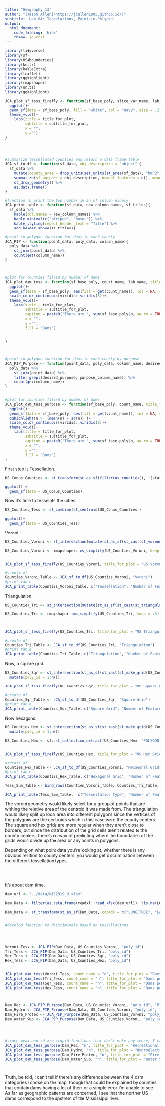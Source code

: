 ```yaml
---
title: "Geography 13"
author: "[Jason Allen](https://jcallen1995.github.io/)"
subtitle: 'Lab 04: Tesselations, Point-in-Polygon'
output:
  html_document:
    code_folding: 'hide'
    theme: journal
---
```


```r
library(tidyverse)
library(sf)
library(USAboundaries)
library(knitr)
library(kableExtra)
library(leaflet)
library(gghighlight)
library(rmapshaper)
library(units)
library(gghighlight)
```

```r
JCA_plot_sf_tess_firefly <- function(sf_base_poly, slice_var_name, lab_name, title_for_plot ="Title", subtitle_for_plot ="", legend_show = "hide", screen_points = "FALSE"){
  ggplot()+
  geom_sf(data = sf_base_poly, fill = "white", col = "navy", size = .2)+
  theme_void()+
    labs(title = title_for_plot,
         subtitle = subtitle_for_plot,
         x = "",
         y ="")
}




#summarize tessellated counties and return a data frame table
JCA_sf_to_df <- function(sf_data, obj_description = "object"){
  sf_data %>% 
    mutate(county_area = drop_units(set_units(st_area(sf_data), "km^2"))) %>% 
    summarize(sf_purpose = obj_description, num_of_features = n(), mean_area = mean(county_area, na.rm = TRUE), standard_dev = sd(county_area, na.rm = TRUE), total_area = sum(county_area, na.rm = TRUE)) %>% 
    st_drop_geometry() %>% 
    as.data.frame()
}

#function to print the top number in an sf column nicely
JCA_print_table <- function(sf_data, new_column_names, sf_titles){
  sf_data %>% 
    kable(col.names = new_column_names) %>% 
    kable_minimal(c("striped", "hover")) %>% 
    kable_styling(repeat_header_text = "Title") %>% 
    add_header_above(sf_titles)}

#point in polygon function for dams in each county
JCA_PIP <- function(point_data, poly_data, column_name){
  poly_data %>% 
    st_join(point_data) %>% 
    count(get(column_name))
}



#plot for counties filled by number of dams
JCA_plot_dam_tess <- function(sf_base_poly, count_name, lab_name, title_for_plot ="Title", subtitle_for_plot ="", caption_for_plot = "", legend_show = "hide"){
  ggplot()+
  geom_sf(data = sf_base_poly, aes(fill = get(count_name)), col = NA, size = .2)+
  scale_color_continuous(viridis::viridis(8))+
  theme_void()+
    labs(title = title_for_plot,
         subtitle = subtitle_for_plot,
         caption = paste0("There are ", sum(sf_base_poly$n, na.rm = TRUE), " total Dams"),
         x = "",
         y ="",
         fill = "Dams")

  
}



#point in polygon function for dams in each county by purpose
JCA_PIP_Purpose <- function(point_data, poly_data, column_name, desired_purpose, purpose_column_name){
  poly_data %>% 
    st_join(point_data) %>% 
    filter(grepl(desired_purpose, purpose_column_name)) %>% 
    count(get(column_name))
}


#plot for counties filled by number of dams
JCA_plot_dam_tess_purpose <- function(sf_base_poly, count_name, title_for_plot ="Title", subtitle_for_plot ="", caption_for_plot = "", legend_show = "hide", dam_purpose = ""){
  ggplot()+
  geom_sf(data = sf_base_poly, aes(fill = get(count_name)), col = NA, size = .2)+
  gghighlight(n >  (mean(n) + sd(n)) )+
  scale_color_continuous(viridis::viridis(8))+
  theme_void()+
    labs(title = title_for_plot,
         subtitle = subtitle_for_plot,
         caption = paste0("There are ", sum(sf_base_poly$n, na.rm = TRUE), " total", dam_purpose,  " Dams"),
         x = "",
         y ="",
         fill = "Dams")
}
```


First step is Tessellation.

```r
US_Conus_Counties <- st_transform(st_as_sf(filter(us_counties(), !(state_name %in% c("Alaska", "Hawaii", "Puerto Rico"))), coords = c("lng", "lat"), crs = 4326), crs = 5070)

ggplot() +
  geom_sf(data = US_Conus_Counties)
```

Now it's time to tesselate the cities.

```r
US_Counties_Tess <- st_combine(st_centroid(US_Conus_Counties))

ggplot()+
  geom_sf(data = US_Counties_Tess)

```
Voroni

```r
US_Counties_Voroni <- st_intersection(mutate(st_as_sf(st_cast(st_voronoi(US_Counties_Tess))), poly_id = 1:n()), st_union(US_Conus_Counties))

US_Counties_Voroni <- rmapshaper::ms_simplify(US_Counties_Voroni, keep = .3)


JCA_plot_sf_tess_firefly(US_Counties_Voroni, title_for_plot = "US Voroni Counties")

#create df
Counties_Voroni_Table <- JCA_sf_to_df(US_Counties_Voroni, "Voroni")
#print table
JCA_print_table(Counties_Voroni_Table, c("Tessellation", "Number of Features", "Mean Area", "Standard Deviation", "Total Area"), c("US Voroni Counties", "","","",""))

```

Triangulation

```r
US_Counties_Tri <- st_intersection(mutate(st_as_sf(st_cast(st_triangulate(US_Counties_Tess))), poly_id = 1:n()), st_union(US_Conus_Counties))

US_Counties_Tri <- rmapshaper::ms_simplify(US_Counties_Tri, keep = .3)



JCA_plot_sf_tess_firefly(US_Counties_Tri, title_for_plot = "US Triangulated Counties")

#create df
Counties_Tri_Table <- JCA_sf_to_df(US_Counties_Tri, "Triangulation")
#print table
JCA_print_table(Counties_Tri_Table, c("Triangulation", "Number of Features", "Mean Area", "Standard Deviation", "Total Area"), c("US Triangulated Counties", "","","",""))
```

Now, a square grid.

```r
US_Counties_Sqr <- st_intersection(st_as_sf(st_cast(st_make_grid(US_Conus_Counties, n = c(70, 70)))), st_union(US_Conus_Counties)) %>% 
  mutate(poly_id = 1:n())

JCA_plot_sf_tess_firefly(US_Counties_Sqr, title_for_plot = "US Square Grid Counties")

#create df
Counties_Sqr_Table <- JCA_sf_to_df(US_Counties_Sqr, "Square Grid")
#print table
JCA_print_table(Counties_Sqr_Table, c("Square Grid", "Number of Features", "Mean Area", "Standard Deviation", "Total Area"), c("US Voroni Counties", "","","",""))

```




Now hexagons.

```r
US_Counties_Hex <- st_intersection(st_as_sf(st_cast(st_make_grid(US_Conus_Counties, n = c(70, 70), square = FALSE))), st_union(US_Conus_Counties)) %>% 
  mutate(poly_id = 1:n())

US_Counties_Hex <- sf::st_collection_extract(US_Counties_Hex, "POLYGON")


JCA_plot_sf_tess_firefly(US_Counties_Hex, title_for_plot = "US Hex Grid Counties")

#create df
Counties_Hex_Table <- JCA_sf_to_df(US_Counties_Voroni, "Hexagonal Grid")
#print table
JCA_print_table(Counties_Hex_Table, c("Hexagonal Grid", "Number of Features", "Mean Area", "Standard Deviation", "Total Area"), c("US Voroni Counties", "","","",""))

```



```r
Tess_Sum_Table <- bind_rows(Counties_Voroni_Table, Counties_Tri_Table, Counties_Sqr_Table, Counties_Hex_Table)

JCA_print_table(Tess_Sum_Table,  c("Tessellation Type", "Number of Features", "Mean Area", "Standard Deviation", "Total Area"), c("US County Tessellations", "","","",""))


```



The voroni geometry would likely select for a group of points that are withing the reletive area of the centroid it was made from. The triangulation would likely split up local area into different polygons since the vertices of the polygons are the centroids which in this case were the county centers. The square and hex grids are more regular when they aren't close to borders, but since the distribution of the grid cells aren't related to the county centers, there's no way of predicting where the boundaries of the grids would divide up the area or any points in polygons.

Depending on what point data you're looking at, whether there is any obvious realtion to county centers, you would get discrimination between the different tessellation types.



<br><br>  

It's about dam time.
```r

dam_url <- "../data/NID2019_U.xlsx"

Dam_Data <- filter(as.data.frame(readxl::read_xlsx(dam_url)), !is.na(LONGITUDE) & !is.na(LATITUDE))

Dam_Data <- st_transform(st_as_sf(Dam_Data, coords = c("LONGITUDE", "LATITUDE"), crs = 4326), crs = 5070)


#develop function to discriminate based on tessellations




Voroni_Tess <- JCA_PIP(Dam_Data, US_Counties_Voroni, "poly_id")
Tri_Tess <- JCA_PIP(Dam_Data, US_Counties_Tri, "poly_id")
Sqr_Tess <- JCA_PIP(Dam_Data, US_Counties_Sqr, "poly_id")
Hex_Tess <- JCA_PIP(Dam_Data, US_Counties_Hex, "poly_id")


JCA_plot_dam_tess(Voroni_Tess, count_name = "n", title_for_plot = "Dams per Voroni County")
JCA_plot_dam_tess(Tri_Tess, count_name = "n", title_for_plot = "Dams per Triangulated County")
JCA_plot_dam_tess(Sqr_Tess, count_name = "n", title_for_plot = "Dams per Square Grid County")
JCA_plot_dam_tess(Hex_Tess, count_name = "n", title_for_plot = "Dams per Hexagonal Grid County")



Dam_Rec <- JCA_PIP_Purpose(Dam_Data, US_Counties_Voroni, "poly_id", "P", "PURPOSES")
Dam_Hydro <- JCA_PIP_Purpose(Dam_Data, US_Counties_Voroni, "poly_id", "H", "PURPOSES")
Dam_Fire_Protec <- JCA_PIP_Purpose(Dam_Data, US_Counties_Voroni, "poly_id", "P", "PURPOSES")
Dam_Water_Sup <- JCA_PIP_Purpose(Dam_Data, US_Counties_Voroni, "poly_id", "S", "PURPOSES")




#since mean and sd are stupid functions that don't make any sense, I can't just had to set it to n for the mean and standard part
JCA_plot_dam_tess_purpose(Dam_Rec, "n", title_for_plot = "Recreational Dams", dam_purpose = " Recreation")
JCA_plot_dam_tess_purpose(Dam_Hydro, "n", title_for_plot = "Hydroelectric Dams", dam_purpose = " Hydro")
JCA_plot_dam_tess_purpose(Dam_Fire_Protec, "n", title_for_plot = "Fire Protection", dam_purpose = " Fire Protection")
JCA_plot_dam_tess_purpose(Dam_Water_Sup, "n", title_for_plot = "Water Supply", dam_purpose = " Water Supply")




```


Truth, be told, I can't tell if there's any difference between the 4 dam categories I chose on the map, though that could be explained by counties that contain dams having a lot of them or a simple error I'm unable to see. As far as geographic patterns are concerned, I see that the norther US dams correspond to the upstrem of the Mississippi river.






